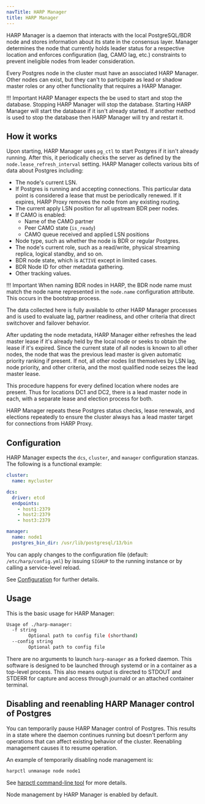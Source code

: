 ```yaml
---
navTitle: HARP Manager
title: HARP Manager
---
```


HARP Manager is a daemon that interacts with the local PostgreSQL/BDR node
and stores information about its state in the consensus layer. Manager
determines the node that currently holds leader status for a respective location
and enforces configuration (lag, CAMO lag, etc.) constraints to prevent
ineligible nodes from leader consideration.

Every Postgres node in the cluster must have an associated HARP Manager. 
Other nodes can exist, but they can't to participate as lead or 
shadow master roles or any other functionality that requires a HARP Manager.

!!! Important
    HARP Manager expects the be used to start and stop the database.  Stopping HARP Manager
    will stop the database.  Starting HARP Manager will start the database if it 
    isn't already started.  If another method is used to stop the database then 
    HARP Manager will try and restart it.

## How it works

Upon starting, HARP Manager uses `pg_ctl` to start Postgres if it isn't
already running. After this, it periodically checks the server as defined
by the `node.lease_refresh_interval` setting. HARP Manager collects various
bits of data about Postgres including:

* The node's current LSN.
* If Postgres is running and accepting connections. This particular data point
  is considered a lease that must be periodically renewed. If it expires, HARP
  Proxy removes the node from any existing routing.
* The current apply LSN position for all upstream BDR peer nodes.
* If CAMO is enabled:
    - Name of the CAMO partner
    - Peer CAMO state (`is_ready`)
    - CAMO queue received and applied LSN positions
* Node type, such as whether the node is BDR or regular Postgres.
* The node's current role, such as a read/write, physical streaming replica, 
  logical standby, and so on.
* BDR node state, which is `ACTIVE` except in limited cases.
* BDR Node ID for other metadata gathering.
* Other tracking values.

!!! Important 
    When naming BDR nodes in HARP, the BDR node name must match the node
    name represented in the `node.name` configuration attribute. This occurs in the bootstrap process.

The data collected here is fully available to other HARP Manager processes and
is used to evaluate lag, partner readiness, and other criteria that direct
switchover and failover behavior.

After updating the node metadata, HARP Manager either refreshes the lead 
master lease if it's already held by the local node or seeks to obtain the 
lease if it's expired. Since the current state of all nodes is known to all
other nodes, the node that was the previous lead master is given automatic
priority ranking if present. If not, all other nodes list themselves by
LSN lag, node priority, and other criteria, and the most qualified node seizes the lead master lease.

This procedure happens for every defined location where nodes are present. Thus 
for locations DC1 and DC2, there is a lead master node in each, with a 
separate lease and election process for both.

HARP Manager repeats these Postgres status checks, lease renewals, and 
elections repeatedly to ensure the cluster always has a lead master target for 
connections from HARP Proxy. 

## Configuration

HARP Manager expects the `dcs`, `cluster`, and `manager` configuration stanzas. 
The following is a functional example:

```yaml
cluster:
  name: mycluster

dcs:
  driver: etcd
  endpoints:
    - host1:2379
    - host2:2379
    - host3:2379

manager:
  name: node1
  postgres_bin_dir: /usr/lib/postgresql/13/bin
```

You can apply changes to the configuration file (default: `/etc/harp/config.yml`) by issuing `SIGHUP` to the running instance or by calling a
service-level reload.

See [Configuration](04_configuration) for further details.

## Usage

This is the basic usage for HARP Manager:

```bash
Usage of ./harp-manager:
  -f string
    	Optional path to config file (shorthand)
  --config string
    	Optional path to config file
```

There are no arguments to launch `harp-manager` as a forked daemon. 
This software is designed to be launched through systemd or in a container 
as a top-level process. This also means output is directed to STDOUT and STDERR
for capture and access through journald or an attached container terminal.

## Disabling and reenabling HARP Manager control of Postgres

You can temporarily pause HARP Manager control of Postgres. This 
results in a state where the daemon continues running but doesn't perform any 
operations that can affect existing behavior of the cluster. Reenabling 
management causes it to resume operation.

An example of temporarily disabling node management is:

```bash
harpctl unmanage node node1
```

See [harpctl command-line tool](08_harpctl) for more details.

Node management by HARP Manager is enabled by default.
